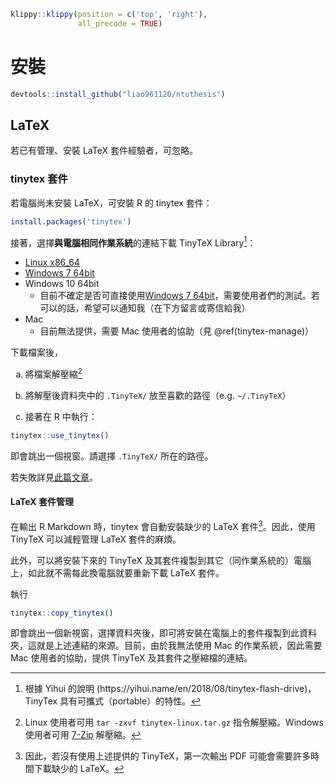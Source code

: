```r
klippy::klippy(position = c('top', 'right'),
               all_precode = TRUE)
```

# 安裝 {#install}


```r
devtools::install_github("liao961120/ntuthesis")
```

## LaTeX

若已有管理、安裝 LaTeX 套件經驗者，可忽略。

### tinytex 套件

若電腦尚未安裝 LaTeX，可安裝 R 的 tinytex 套件：

```r
install.packages('tinytex')
```

接著，選擇**與電腦相同作業系統**的連結下載 TinyTeX Library[^portable]：

- [Linux x86_64](http://bit.ly/TinyTex-linux)
- [Windows 7 64bit](http://bit.ly/TinyTeX-win7)
- Windows 10 64bit
    - 目前不確定是否可直接使用[Windows 7 64bit](http://bit.ly/TinyTeX-win7)，需要使用者們的測試。若可以的話，希望可以通知我（在下方留言或寄信給我）
- Mac
    - 目前無法提供，需要 Mac 使用者的協助（見 \@ref(tinytex-manage)）

下載檔案後，

a) 將檔案解壓縮[^decompress]

a) 將解壓後資料夾中的 `.TinyTeX/` 放至喜歡的路徑（e.g. `~/.TinyTeX`）

a) 接著在 R 中執行：
```r
tinytex::use_tinytex()
```
即會跳出一個視窗。請選擇 `.TinyTeX/` 所在的路徑。

  
若失敗詳見[此篇文章](https://yihui.name/en/2018/08/tinytex-flash-drive)。



#### LaTeX 套件管理 {#tinytex-manage}

在輸出 R Markdown 時，tinytex 會自動安裝缺少的 LaTeX 套件[^lack]。因此，使用 TinyTeX 可以減輕管理 LaTeX 套件的麻煩。

此外，可以將安裝下來的 TinyTeX 及其套件複製到其它（同作業系統的）電腦上，如此就不需每此換電腦就要重新下載 LaTeX 套件。

執行
```r
tinytex::copy_tinytex()
```
即會跳出一個新視窗，選擇資料夾後，即可將安裝在電腦上的套件複製到此資料夾，這就是上述連結的來源。目前，由於我無法使用 Mac 的作業系統，因此需要 Mac 使用者的協助，提供 TinyTeX 及其套件之壓縮檔的連結。


[^decompress]: Linux 使用者可用 `tar -zxvf tinytex-linux.tar.gz` 指令解壓縮。Windows 使用者可用 [7-Zip](https://www.developershome.com/7-zip/) 解壓縮。

[^portable]: 根據 Yihui 的說明 (https://yihui.name/en/2018/08/tinytex-flash-drive)，TinyTex 具有可攜式（portable）的特性。

[^lack]: 因此，若沒有使用上述提供的 TinyTeX，第一次輸出 PDF 可能會需要許多時間下載缺少的 LaTeX。
